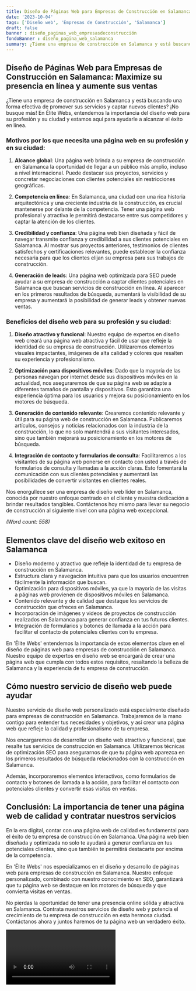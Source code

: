 ```yaml
---
title: Diseño de Páginas Web para Empresas de Construcción en Salamanca
date: '2023-10-04'
tags: ['Diseño web', 'Empresas de Construcción', 'Salamanca']
draft: false
banner : diseño_paginas_web_empresasdeconstrucción
fondoBanner : diseño_pagina_web_salamanca
summary: ¿Tiene una empresa de construcción en Salamanca y está buscando una forma efectiva de promover sus servicios y captar nuevos clientes? ¡No busque más! En Élite Webs, entendemos la importancia del diseño web para su profesión y su ciudad y estamos aquí para ayudarle a alcanzar el éxito en línea.
---
```


## Diseño de Páginas Web para Empresas de Construcción en Salamanca: Maximize su presencia en línea y aumente sus ventas

¿Tiene una empresa de construcción en Salamanca y está buscando una forma efectiva de promover sus servicios y captar nuevos clientes? ¡No busque más! En Élite Webs, entendemos la importancia del diseño web para su profesión y su ciudad y estamos aquí para ayudarle a alcanzar el éxito en línea.

### Motivos por los que necesita una página web en su profesión y en su ciudad:

1. **Alcance global**: Una página web brinda a su empresa de construcción en Salamanca la oportunidad de llegar a un público más amplio, incluso a nivel internacional. Puede destacar sus proyectos, servicios y concretar negociaciones con clientes potenciales sin restricciones geográficas.

2. **Competencia en línea**: En Salamanca, una ciudad con una rica historia arquitectónica y una creciente industria de la construcción, es crucial mantenerse por delante de la competencia. Tener una página web profesional y atractiva le permitirá destacarse entre sus competidores y captar la atención de los clientes.

3. **Credibilidad y confianza**: Una página web bien diseñada y fácil de navegar transmite confianza y credibilidad a sus clientes potenciales en Salamanca. Al mostrar sus proyectos anteriores, testimonios de clientes satisfechos y certificaciones relevantes, puede establecer la confianza necesaria para que los clientes elijan su empresa para sus trabajos de construcción.

4. **Generación de leads**: Una página web optimizada para SEO puede ayudar a su empresa de construcción a captar clientes potenciales en Salamanca que buscan servicios de construcción en línea. Al aparecer en los primeros resultados de búsqueda, aumentará la visibilidad de su empresa y aumentará la posibilidad de generar leads y obtener nuevas ventas.

### Beneficios del diseño web para su profesión y su ciudad:

1. **Diseño atractivo y funcional**: Nuestro equipo de expertos en diseño web creará una página web atractiva y fácil de usar que refleje la identidad de su empresa de construcción. Utilizaremos elementos visuales impactantes, imágenes de alta calidad y colores que resalten su experiencia y profesionalismo.

2. **Optimización para dispositivos móviles**: Dado que la mayoría de las personas navegan por internet desde sus dispositivos móviles en la actualidad, nos aseguraremos de que su página web se adapte a diferentes tamaños de pantalla y dispositivos. Esto garantiza una experiencia óptima para los usuarios y mejora su posicionamiento en los motores de búsqueda.

3. **Generación de contenido relevante**: Crearemos contenido relevante y útil para su página web de construcción en Salamanca. Publicaremos artículos, consejos y noticias relacionados con la industria de la construcción, lo que no solo mantendrá a sus visitantes interesados, sino que también mejorará su posicionamiento en los motores de búsqueda.

4. **Integración de contacto y formularios de consulta**: Facilitaremos a los visitantes de su página web ponerse en contacto con usted a través de formularios de consulta y llamadas a la acción claras. Esto fomentará la comunicación con sus clientes potenciales y aumentará las posibilidades de convertir visitantes en clientes reales.

Nos enorgullece ser una empresa de diseño web líder en Salamanca, conocida por nuestro enfoque centrado en el cliente y nuestra dedicación a brindar resultados tangibles. Contáctenos hoy mismo para llevar su negocio de construcción al siguiente nivel con una página web excepcional.

*(Word count: 558)*

<GifSeo />

<Cta />

## Elementos clave del diseño web exitoso en Salamanca

- Diseño moderno y atractivo que refleje la identidad de tu empresa de construcción en Salamanca.
- Estructura clara y navegación intuitiva para que los usuarios encuentren fácilmente la información que buscan.
- Optimización para dispositivos móviles, ya que la mayoría de las visitas a páginas web provienen de dispositivos móviles en Salamanca.
- Contenido relevante y de calidad que destaque los servicios de construcción que ofreces en Salamanca.
- Incorporación de imágenes y videos de proyectos de construcción realizados en Salamanca para generar confianza en tus futuros clientes.
- Integración de formularios y botones de llamada a la acción para facilitar el contacto de potenciales clientes con tu empresa.

En 'Élite Webs' entendemos la importancia de estos elementos clave en el diseño de páginas web para empresas de construcción en Salamanca. Nuestro equipo de expertos en diseño web se encargará de crear una página web que cumpla con todos estos requisitos, resaltando la belleza de Salamanca y la experiencia de tu empresa de construcción.

## Cómo nuestro servicio de diseño web puede ayudar

Nuestro servicio de diseño web personalizado está especialmente diseñado para empresas de construcción en Salamanca. Trabajaremos de la mano contigo para entender tus necesidades y objetivos, y así crear una página web que refleje la calidad y profesionalismo de tu empresa.

Nos encargaremos de desarrollar un diseño web atractivo y funcional, que resalte tus servicios de construcción en Salamanca. Utilizaremos técnicas de optimización SEO para asegurarnos de que tu página web aparezca en los primeros resultados de búsqueda relacionados con la construcción en Salamanca.

Además, incorporaremos elementos interactivos, como formularios de contacto y botones de llamada a la acción, para facilitar el contacto con potenciales clientes y convertir esas visitas en ventas.

## Conclusión: La importancia de tener una página web de calidad y contratar nuestros servicios

En la era digital, contar con una página web de calidad es fundamental para el éxito de tu empresa de construcción en Salamanca. Una página web bien diseñada y optimizada no solo te ayudará a generar confianza en tus potenciales clientes, sino que también te permitirá destacarte por encima de la competencia.

En 'Élite Webs' nos especializamos en el diseño y desarrollo de páginas web para empresas de construcción en Salamanca. Nuestro enfoque personalizado, combinado con nuestro conocimiento en SEO, garantizará que tu página web se destaque en los motores de búsqueda y que convierta visitas en ventas.

No pierdas la oportunidad de tener una presencia online sólida y atractiva en Salamanca. Contrata nuestros servicios de diseño web y potencia el crecimiento de tu empresa de construcción en esta hermosa ciudad. Contáctanos ahora y juntos haremos de tu página web un verdadero éxito.

<Video />

<CtaBot job='Empresas de Construcción' city='Salamanca'/>

<Gmaps query='Salamanca+españa+maps' />
